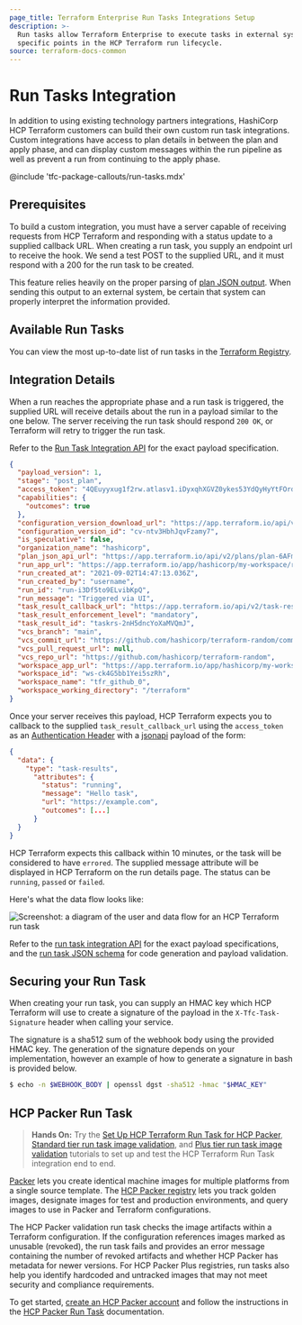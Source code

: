 ```yaml
---
page_title: Terraform Enterprise Run Tasks Integrations Setup
description: >-
  Run tasks allow Terraform Enterprise to execute tasks in external systems at
  specific points in the HCP Terraform run lifecycle.
source: terraform-docs-common
---
```


# Run Tasks Integration

In addition to using existing technology partners integrations, HashiCorp HCP Terraform customers can build their own custom run task integrations. Custom integrations have access to plan details in between the plan and apply phase, and can display custom messages within the run pipeline as well as prevent a run from continuing to the apply phase.

<!-- BEGIN: TFC:only name:pnp-callout -->

@include 'tfc-package-callouts/run-tasks.mdx'

<!-- END: TFC:only name:pnp-callout -->

## Prerequisites

To build a custom integration, you must have a server capable of receiving requests from HCP Terraform and responding with a status update to a supplied callback URL. When creating a run task, you supply an endpoint url to receive the hook. We send a test POST to the supplied URL, and it must respond with a 200 for the run task to be created.

This feature relies heavily on the proper parsing of [plan JSON output](/terraform/internals/json-format). When sending this output to an external system, be certain that system can properly interpret the information provided.

## Available Run Tasks

You can view the most up-to-date list of run tasks in the [Terraform Registry](https://registry.terraform.io/browse/run-tasks).

## Integration Details

When a run reaches the appropriate phase and a run task is triggered, the supplied URL will receive details about the run in a payload similar to the one below. The server receiving the run task should respond `200 OK`, or Terraform will retry to trigger the run task.

Refer to the [Run Task Integration API](/terraform/enterprise/api-docs/run-tasks/run-tasks-integration) for the exact payload specification.

```json
{
  "payload_version": 1,
  "stage": "post_plan",
  "access_token": "4QEuyyxug1f2rw.atlasv1.iDyxqhXGVZ0ykes53YdQyHyYtFOrdAWNBxcVUgWvzb64NFHjcquu8gJMEdUwoSLRu4Q",
  "capabilities": {
    "outcomes": true
  },
  "configuration_version_download_url": "https://app.terraform.io/api/v2/configuration-versions/cv-ntv3HbhJqvFzamy7/download",
  "configuration_version_id": "cv-ntv3HbhJqvFzamy7",
  "is_speculative": false,
  "organization_name": "hashicorp",
  "plan_json_api_url": "https://app.terraform.io/api/v2/plans/plan-6AFmRJW1PFJ7qbAh/json-output",
  "run_app_url": "https://app.terraform.io/app/hashicorp/my-workspace/runs/run-i3Df5to9ELvibKpQ",
  "run_created_at": "2021-09-02T14:47:13.036Z",
  "run_created_by": "username",
  "run_id": "run-i3Df5to9ELvibKpQ",
  "run_message": "Triggered via UI",
  "task_result_callback_url": "https://app.terraform.io/api/v2/task-results/5ea8d46c-2ceb-42cd-83f2-82e54697bddd/callback",
  "task_result_enforcement_level": "mandatory",
  "task_result_id": "taskrs-2nH5dncYoXaMVQmJ",
  "vcs_branch": "main",
  "vcs_commit_url": "https://github.com/hashicorp/terraform-random/commit/7d8fb2a2d601edebdb7a59ad2088a96673637d22",
  "vcs_pull_request_url": null,
  "vcs_repo_url": "https://github.com/hashicorp/terraform-random",
  "workspace_app_url": "https://app.terraform.io/app/hashicorp/my-workspace",
  "workspace_id": "ws-ck4G5bb1Yei5szRh",
  "workspace_name": "tfr_github_0",
  "workspace_working_directory": "/terraform"
}
```

Once your server receives this payload, HCP Terraform expects you to callback to the supplied `task_result_callback_url` using the `access_token` as an [Authentication Header](/terraform/enterprise/api-docs#authentication) with a [jsonapi](/terraform/enterprise/api-docs#json-api-formatting) payload of the form:

```json
{
  "data": {
    "type": "task-results",
      "attributes": {
        "status": "running",
        "message": "Hello task",
        "url": "https://example.com",
        "outcomes": [...]
      }
  }
}
```

HCP Terraform expects this callback within 10 minutes, or the task will be considered to have `errored`. The supplied message attribute will be displayed in HCP Terraform on the run details page. The status can be `running`, `passed` or `failed`.

Here's what the data flow looks like:

![Screenshot: a diagram of the user and data flow for an HCP Terraform run task](/img/docs/terraform-cloud-run-tasks-diagram.png)

Refer to the [run task integration API](/terraform/enterprise/api-docs/run-tasks/run-tasks-integration#structured-results) for the exact payload specifications, and the [run task JSON schema](https://github.com/hashicorp/web-unified-docs/content/terraform-docs-common/public/schema/run-tasks/runtask-result.json) for code generation and payload validation.

## Securing your Run Task

When creating your run task, you can supply an HMAC key which HCP Terraform will use to create a signature of the payload in the `X-Tfc-Task-Signature` header when calling your service.

The signature is a sha512 sum of the webhook body using the provided HMAC key. The generation of the signature depends on your implementation, however an example of how to generate a signature in bash is provided below.

```bash
$ echo -n $WEBHOOK_BODY | openssl dgst -sha512 -hmac "$HMAC_KEY"
```

## HCP Packer Run Task

> **Hands On:** Try the [Set Up HCP Terraform Run Task for HCP Packer](/packer/tutorials/hcp/setup-hcp-terraform-run-task), [Standard tier run task image validation](/packer/tutorials/hcp/run-tasks-data-source-image-validation), and [Plus tier run task image validation](/packer/tutorials/hcp/run-tasks-resource-image-validation) tutorials to set up and test the HCP Terraform Run Task integration end to end.

[Packer](https://www.packer.io/) lets you create identical machine images for multiple platforms from a single source template. The [HCP Packer registry](/hcp/docs/packer) lets you track golden images, designate images for test and production environments, and query images to use in Packer and Terraform configurations.

The HCP Packer validation run task checks the image artifacts within a Terraform configuration. If the configuration references images marked as unusable (revoked), the run task fails and provides an error message containing the number of revoked artifacts and whether HCP Packer has metadata for newer versions. For HCP Packer Plus registries, run tasks also help you identify hardcoded and untracked images that may not meet security and compliance requirements.

To get started, [create an HCP Packer account](https://cloud.hashicorp.com/products/packer) and follow the instructions in the [HCP Packer Run Task](/hcp/docs/packer/manage-image-use/terraform-cloud-run-tasks) documentation.

